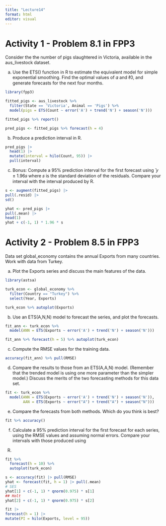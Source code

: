 ```yaml
---
title: "Lecture14"
format: html
editor: visual
---
```


# Activity 1 - Problem 8.1 in FPP3
Consider the the number of pigs slaughtered in Victoria, available in the aus_livestock
dataset.

a. Use the ETS() function in R to estimate the equivalent model for simple exponential
smoothing. Find the optimal values of 𝛼 and ℓ0, and generate forecasts for the next four
months.

```r
library(fpp3)

fitted_pigs <- aus_livestock %>%
  filter(State == 'Victoria', Animal == 'Pigs') %>%
  model(pigs = ETS(Count ~ error('A') + trend('N') + season('N')))

fitted_pigs %>% report()

pred_pigs <- fitted_pigs %>% forecast(h = 4)
```

b. Produce a prediction interval in R.

```r
pred_pigs |>
  head(1) |>
  mutate(interval = hilo(Count, 95)) |>
  pull(interval)
```

c. Bonus: Compute a 95% prediction interval for the first forecast using ̂ 𝑦 ± 1.96𝑠 where
𝑠 is the standard deviation of the residuals. Compare your interval with the interval
produced by R.

```r
s <- augment(fitted_pigs) |>
pull(.resid) |>
sd()

yhat <- pred_pigs |>
pull(.mean) |>
head(1)
yhat + c(-1, 1) * 1.96 * s
```

# Activity 2 - Problem 8.5 in FPP3
Data set global_economy contains the annual Exports from many countries. Work with data
from Turkey.

a. Plot the Exports series and discuss the main features of the data.

```r
library(astsa)

turk_econ <- global_economy %>%
  filter(Country == "Turkey") %>%
  select(Year, Exports)

turk_econ %>% autoplot(Exports)
```

b. Use an ETS(A,N,N) model to forecast the series, and plot the forecasts.

```r
fit_ann <- turk_econ %>%
  model(ANN = ETS(Exports ~ error('A') + trend('N') + season('N')))

fit_ann %>% forecast(h = 5) %>% autoplot(turk_econ)
```

c. Compute the RMSE values for the training data.

```r
accuracy(fit_ann) %>% pull(RMSE)
```

d. Compare the results to those from an ETS(A,A,N) model. (Remember that the trended
model is using one more parameter than the simpler model.) Discuss the merits of the
two forecasting methods for this data set.

```r
fit <- turk_econ %>%
  model(ANN = ETS(Exports ~ error('A') + trend('N') + season('N')),
        AAN = ETS(Exports ~ error("A") + trend("A") + season("N")))
```

e. Compare the forecasts from both methods. Which do you think is best?

```r
fit %>% accuracy()
```

f. Calculate a 95% prediction interval for the first forecast for each series, using the RMSE
values and assuming normal errors. Compare your intervals with those produced using
R.

```r
fit %>%
  forecast(h = 10) %>%
  autoplot(turk_econ)
```

```r
s <- accuracy(fit) |> pull(RMSE)
yhat <- forecast(fit, h = 1) |> pull(.mean)
# SES
yhat[1] + c(-1, 1) * qnorm(0.975) * s[1]
## Holt
yhat[2] + c(-1, 1) * qnorm(0.975) * s[2]
```

```r
fit |>
forecast(h = 1) |>
mutate(PI = hilo(Exports, level = 95))
```

